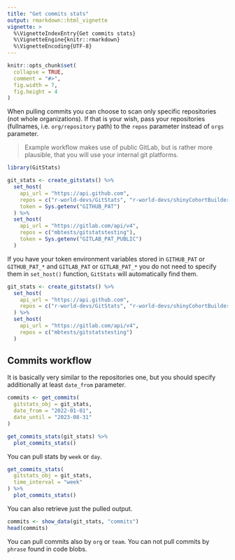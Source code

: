 ```yaml
---
title: "Get commits stats"
output: rmarkdown::html_vignette
vignette: >
  %\VignetteIndexEntry{Get commits stats}
  %\VignetteEngine{knitr::rmarkdown}
  %\VignetteEncoding{UTF-8}
---
```


```r
knitr::opts_chunk$set(
  collapse = TRUE,
  comment = "#>",
  fig.width = 7,
  fig.height = 4
)
```

When pulling commits you can choose to scan only specific repositories (not whole organizations). If that is your wish, pass your repositories (fullnames, i.e. `org/repository` path) to the `repos` parameter instead of `orgs` parameter.

> Example workflow makes use of public GitLab, but is rather more plausible, that you will use your internal git platforms.

```r
library(GitStats)

git_stats <- create_gitstats() %>%
  set_host(
    api_url = "https://api.github.com",
    repos = c("r-world-devs/GitStats", "r-world-devs/shinyCohortBuilder", "openpharma/DataFakeR"),
    token = Sys.getenv("GITHUB_PAT")
  ) %>%
  set_host(
    api_url = "https://gitlab.com/api/v4",
    repos = c("mbtests/gitstatstesting"),
    token = Sys.getenv("GITLAB_PAT_PUBLIC")
  )
```

If you have your token environment variables stored in `GITHUB_PAT` or `GITHUB_PAT_*` and `GITLAB_PAT` or `GITLAB_PAT_*` you do not need to specify them in `set_host()` function, `GitStats` will automatically find them.

```r
git_stats <- create_gitstats() %>%
  set_host(
    api_url = "https://api.github.com",
    repos = c("r-world-devs/GitStats", "r-world-devs/shinyCohortBuilder", "openpharma/DataFakeR", "openpharma/GitHubMetrics")
  ) %>%
  set_host(
    api_url = "https://gitlab.com/api/v4",
    repos = c("mbtests/gitstatstesting")
  )
```

## Commits workflow

It is basically very similar to the repositories one, but you should specify additionally at least `date_from` parameter.

```r
commits <- get_commits(
  gitstats_obj = git_stats,
  date_from = "2022-01-01",
  date_until = "2023-08-31"
)

get_commits_stats(git_stats) %>% 
  plot_commits_stats()
```

You can pull stats by `week` or `day`.

```r
get_commits_stats(
  gitstats_obj = git_stats,
  time_interval = "week"
) %>% 
  plot_commits_stats()
```

You can also retrieve just the pulled output.

```r
commits <- show_data(git_stats, "commits")
head(commits)
```

You can pull commits also by `org` or `team`. You can not pull commits by `phrase` found in code blobs.
